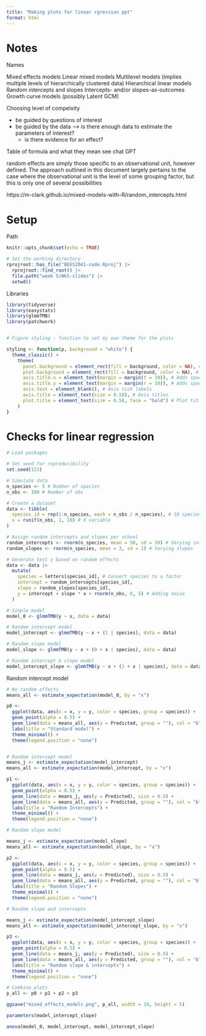 ```yaml
---
title: "Making plots for linear rgression ppt"
format: html
---
```


# Notes 


Names

Mixed effects models
Linear mixed models
Multilevel models (implies multiple levels of hierarchically clustered data)
Hierarchical linear models
Random intercepts and slopes
Intercepts- and/or slopes-as-outcomes
Growth curve models (possibly Latent GCM)


Choosing level of compelxity

- be guided by questions of interest
- be guided by the data --> is there enough data to estimate the parameters of interest?
  - is there evidence for an effect?


Table of formula and what they mean
see chat GPT

random effects are simply those specific to an observational unit, however defined. The approach outlined in this document largely pertains to the case where the observational unit is the level of some grouping factor, but this is only one of several possibilities

https://m-clark.github.io/mixed-models-with-R/random_intercepts.html


# Setup

Path

```r
knitr::opts_chunk$set(echo = TRUE)

# Set the working directory
rprojroot::has_file("BEES2041-code.Rproj") |>
  rprojroot::find_root() |>
  file.path("week 5/Wk5-slides") |>
  setwd()
```

Libraries
```r
library(tidyverse)
library(easystats)
library(glmmTMB)
library(patchwork)


# Figure styling - function to set my own theme for the plots

styling <- function(p, background = "white") {
  theme_classic() +
    theme(
      panel.background = element_rect(fill = background, color = NA), # Panel background
      plot.background = element_rect(fill = background, color = NA), # Plot background
      axis.title.x = element_text(margin = margin(t = 10)), # Adds space above X-axis title
      axis.title.y = element_text(margin = margin(r = 10)), # Adds space to the right of Y-axis title
      axis.text = element_blank(), # Axis tick labels
      axis.title = element_text(size = 0.58), # Axis titles
      plot.title = element_text(size = 0.58, face = "bold") # Plot title
    )
}
```

# Checks for linear regression


```r
# Load packages

# Set seed for reproducibility
set.seed(123)

# Simulate data
n_species <- 5 # Number of species
n_obs <- 100 # Number of obs

# Create a dataset
data <- tibble(
  species_id = rep(1:n_species, each = n_obs / n_species), # 10 species
  x = runif(n_obs, 1, 10) # X variable
)

# Assign random intercepts and slopes per school
random_intercepts <- rnorm(n_species, mean = 50, sd = 10) # Varying intercepts
random_slopes <- rnorm(n_species, mean = 3, sd = 1) # Varying slopes

# Generate test y based on random effects
data <- data |>
  mutate(
    species = letters[species_id], # Convert species to a factor
    intercept = random_intercepts[species_id],
    slope = random_slopes[species_id],
    y = intercept + slope * x + rnorm(n_obs, 0, 5) # Adding noise
  )

# Simple model
model_0 <- glmmTMB(y ~ x, data = data)

# Random intercept model
model_intercept <- glmmTMB(y ~ x + (1 | species), data = data)

# Random slope model
model_slope <- glmmTMB(y ~ x + (0 + x | species), data = data)

# Random intercept & slope model
model_intercept_slope <- glmmTMB(y ~ x + (1 + x | species), data = data)
```

Random intercept model

```r
# No random effects
means_all <- estimate_expectation(model_0, by = "x")

p0 <-
  ggplot(data, aes(x = x, y = y, color = species, group = species)) +
  geom_point(alpha = 0.5) +
  geom_line(data = means_all, aes(y = Predicted, group = ""), col = "black", size = 0.5) +
  labs(title = "Standard model") +
  theme_minimal() +
  theme(legend.position = "none")


# Random intercept model
means_j <- estimate_expectation(model_intercept)
means_all <- estimate_expectation(model_intercept, by = "x")

p1 <-
  ggplot(data, aes(x = x, y = y, color = species, group = species)) +
  geom_point(alpha = 0.5) +
  geom_line(data = means_j, aes(y = Predicted), size = 0.5) +
  geom_line(data = means_all, aes(y = Predicted, group = ""), col = "black", size = 0.5) +
  labs(title = "Random Intercepts") +
  theme_minimal() +
  theme(legend.position = "none")

# Random slope model

means_j <- estimate_expectation(model_slope)
means_all <- estimate_expectation(model_slope, by = "x")

p2 <-
  ggplot(data, aes(x = x, y = y, color = species, group = species)) +
  geom_point(alpha = 0.5) +
  geom_line(data = means_j, aes(y = Predicted), size = 0.5) +
  geom_line(data = means_all, aes(y = Predicted, group = ""), col = "black", size = 0.5) +
  labs(title = "Random Slopes") +
  theme_minimal() +
  theme(legend.position = "none")

# Random slope and intercepts

means_j <- estimate_expectation(model_intercept_slope)
means_all <- estimate_expectation(model_intercept_slope, by = "x")

p3 <-
  ggplot(data, aes(x = x, y = y, color = species, group = species)) +
  geom_point(alpha = 0.5) +
  geom_line(data = means_j, aes(y = Predicted), size = 0.5) +
  geom_line(data = means_all, aes(y = Predicted, group = ""), col = "black", size = 0.5) +
  labs(title = "Random slope & intercepts") +
  theme_minimal() +
  theme(legend.position = "none")

# Combine plots
p_all <- p0 + p1 + p2 + p3

ggsave("mixed_effects_models.png", p_all, width = 10, height = 5)

``` 

```r
parameters(model_intercept_slope)

anova(model_0, model_intercept, model_intercept_slope)
```
